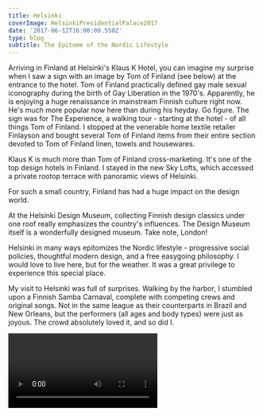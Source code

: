 ---
title: Helsinki
coverImage: HelsinkiPresidentialPalace2017
date: '2017-06-12T16:00:00.550Z'
type: blog
subtitle: The Epitome of the Nordic Lifestyle
---


Arriving in Finland at Helsinki's Klaus K Hotel, you can imagine my surprise when I saw a sign with an image by Tom of Finland (see below) at the entrance to the hotel. Tom of Finland practically defined gay male sexual iconography during the birth of Gay Liberation in the 1970's. Apparently, he is enjoying a huge renaissance in mainstream Finnish culture right now. He's much more popular now here than during his heyday. Go figure. The sign was for The Experience, a walking tour - starting at the hotel - of all things Tom of Finland. I stopped at the venerable home textile retailer Finlayson and bought several Tom of Finland items from their entire section devoted to Tom of Finland linen, towels and housewares.

<HelsinkiTomFinland2017SlideShow />

Klaus K is much more than Tom of Finland cross-marketing. It's one of the top design hotels in Finland. I stayed in the new Sky Lofts, which accessed a private rootop terrace with panoramic views of Helsinki. 

<HelsinkiHotel2017SlideShow />

For such a small country, Finland has had a huge impact on the design world.

At the Helsinki Design Museum, collecting Finnish design classics under one roof really emphasizes the country's influences.
The Design Museum itself is a wonderfully designed museum.  Take note, London!

<HelsinkiDesign2017SlideShow />

Helsinki in many ways epitomizes the Nordic lifestyle - progressive social policies, thoughtful modern design, and a free easygoing philosophy.
I would love to live here, but for the weather. It was a great privilege to experience this special place.

<Helsinki2017SlideShow />

My visit to Helsinki was full of surprises. Walking by the harbor, I stumbled upon a Finnish Samba Carnaval, complete with competing crews and original songs.
Not in the same league as their counterparts in Brazil and New Orleans, but the performers  (all ages and body types) were just as joyous. The crowd absolutely loved it, and so did I.

<Video
    videoSrcURL="https://www.youtube.com/embed/HsKmkoTzT7w"
    videoTitle="Helsinki Samba Carnaval"
 />

<HelsinkiSamba2017SlideShow />
